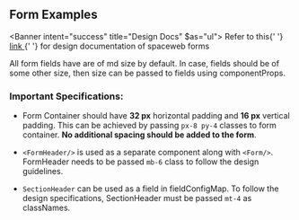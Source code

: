 


## Form Examples

<Banner intent="success" title="Design Docs" $as="ul">
  <BannerItem>
    Refer to this{' '}
    <a href="https://www.figma.com/file/xL7PJJBqC0CNB1Aax9Kz0d/Form-Builders-Library?node-id=3543%3A251635&t=1z3xW3PzYBg5f1R9-0">
      link
    </a>{' '}
    for design documentation of spaceweb forms
  </BannerItem>
</Banner>

All form fields have are of md size by default. In case, fields should be of some other size, then size can be passed to fields using componentProps.
<Example title="Basic Form" path="forms/examples/basic-form.tsx">
  <BasicForm />
</Example>

<Example path="forms/examples/all-fields.tsx">
  <AllFieldsContainer />
</Example>

### Important Specifications:

- Form Container should have **32 px** horizontal padding and **16 px** vertical padding. This can be achieved by passing `px-8 py-4` classes to form container. **No additional spacing should be added to the form**.

- `<FormHeader/>` is used as a separate component along with `<Form/>`. FormHeader needs to be passed `mb-6` class to follow the design guidelines.

- `SectionHeader` can be used as a field in fieldConfigMap. To follow the design specifications, SectionHeader must be passed `mt-4` as classNames.
